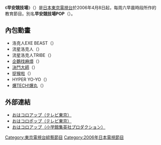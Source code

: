 {{Infobox television
| bgcolour             = yellow
| show_name            = 早安競技場
| original_name        = （{{lang-ja|おはコロシアム}}）
| image                = 
| caption              = 
| genre                = 教育節目
| presenter            = 
| country              = 
| language             = [[日語|日語]]
| supervising_producer = 
| runtime              =  30分→15分
| channel              = [[東京電視台|東京電視台]]
| audio_format         = 
| first_aired          = {{Start date|2006|04|08}}
| last_aired           = 
 |num_seasons = 
 |num_episodes = 
| website              = 
}}
《'''早安競技場'''》（{{lang-ja|おはコロシアム}}）是[[日本|日本]][[東京電視台|東京電視台]]於2006年4月8日起，每周六早晨時段所作的教育節目。別名'''早安競技場POP'''（{{lang|ja|おはコロポップ}}）。
== 內包動畫 ==
*洛克人EXE BEAST（{{lang|ja|ロックマンエグゼBEAST}}）
*流星洛克人（{{lang|ja|流星のロックマン}}）
*流星洛克人TRIBE（{{lang|ja|流星のロックマン トライブ}}）
*[[企鵝找麻煩|企鵝找麻煩]]（{{lang|ja|ペンギンの問題}}）
*[[決鬥大師|決鬥大師]]（{{lang|ja|デュエル・マスターズ}}）
*[[捉猴啦|捉猴啦]]（{{lang|ja|サルゲッチュ 〜オンエアー〜}}）
*HYPER YO-YO（{{lang|ja|ハイパーヨーヨー バーニング}}）
*[[爆TECH!爆丸|爆TECH!爆丸]]（{{lang|ja|爆TECH!爆丸}}）

== 外部連結 ==
* [http://www.tv-tokyo.co.jp/anime/ohacoro_up/ おはコロアップ（テレビ東京）] {{Wayback|url=http://www.tv-tokyo.co.jp/anime/ohacoro_up/ |date=20200928185037 }}
* [http://www.tv-tokyo.co.jp/anime/ohacoro_pop/ おはコロポップ（テレビ東京）] {{Wayback|url=http://www.tv-tokyo.co.jp/anime/ohacoro_pop/ |date=20130430123551 }}
* [https://web.archive.org/web/20130403042306/http://www.shopro.co.jp/tv/program/ohacoro/ おはコロアップ（小学館集英社プロダクション）]

{{爆丸}}
{{洛克人}}
{{DEFAULTSORT:Owakoroshiamu}}
[[Category:東京電視台綜藝節目|Category:東京電視台綜藝節目]]
[[Category:2006年日本電視節目|Category:2006年日本電視節目]]